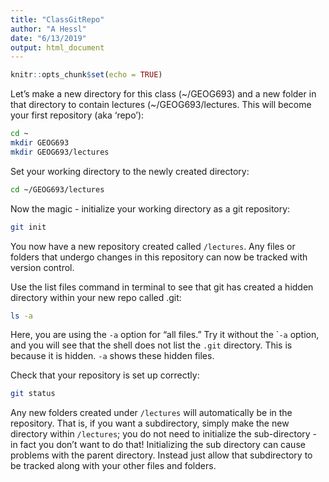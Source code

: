 ```yaml
---
title: "ClassGitRepo"
author: "A Hessl"
date: "6/13/2019"
output: html_document
---
```


```r
knitr::opts_chunk$set(echo = TRUE)
```

Let's make a new directory for this class (~/GEOG693) and a new folder in that directory to contain lectures (~/GEOG693/lectures. This will become your first repository (aka 'repo'):

```bash
cd ~
mkdir GEOG693
mkdir GEOG693/lectures
```
		
Set your working directory to the newly created directory: 

```bash
cd ~/GEOG693/lectures
```

Now the magic - initialize your working directory as a git repository:
	
```bash
git init
```

You now have a new repository created called ```/lectures```. Any files or folders that undergo changes in this repository can now be tracked with version control. 

Use the list files command in terminal to see that git has created a hidden directory within your new repo called .git: 

```bash
ls -a
```
Here, you are using the ```-a``` option for “all files.” Try it without the ````-a``` option, and you will see that the shell does not list the ```.git``` directory. This is because it is hidden. ```-a``` shows these hidden files. 
	
Check that your repository is set up correctly: 

```bash
git status
```

Any new folders created under ```/lectures``` will automatically be in the repository. That is, if you want a subdirectory, simply make the new directory within ```/lectures```; you do not need to initialize the sub-directory - in fact you don't want to do that! Initializing the sub directory can cause problems with the parent directory. Instead just allow that subdirectory to be tracked along with your other files and folders.
	